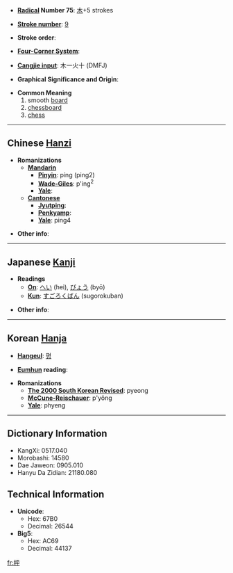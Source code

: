 * '''[[Wiktionary:Chinese radical index| Radical]] Number 75''': [[Wiktionary:Chinese radical index 木|木]]+5 strokes

* '''[[Wiktionary:Chinese total strokes index|Stroke number]]''': [[Wiktionary:Chinese total strokes index 9|9]]

* '''Stroke order''': 

* '''[[Wiktionary:Chinese four corner index|Four-Corner System]]''': 

* '''[[Wiktionary:Chinese Cangjie index|Cangjie input]]''': 木一火十 (DMFJ)

* '''Graphical Significance and Origin''': 

* '''Common Meaning'''
*#smooth [[board]]
*# [[chessboard]]
*# [[chess]]

----

== Chinese [[Hanzi]] ==

* '''Romanizations'''
** '''[[Mandarin]]'''
*** '''[[Pinyin]]''': píng (ping2)
*** '''[[Wade-Giles]]''': p'ing<sup>2</sup>
*** '''[[Yale]]''': 
** '''[[Cantonese]]'''
*** '''[[Jyutping]]''':
*** '''[[Penkyamp]]''': 
*** '''[[Yale]]''': ping4

* '''Other info''': 

----

== Japanese [[Kanji]] ==

* '''Readings'''
** '''[[On]]''': [[へい]] (hei), [[びょう]] (byō)
** '''[[Kun]]''': [[すごろくばん]] (sugorokuban)

* '''Other info''':  

----

== Korean [[Hanja]] ==

* '''[[Hangeul]]''': [[평]]

* '''[[Eumhun]] reading''': 

* '''Romanizations'''
** '''[[The 2000 South Korean Revised Romanization|The 2000 South Korean Revised]]''': pyeong
** '''[[McCune-Reischauer]]''': p'yŏng
** '''[[Yale]]''': phyeng

----

== Dictionary Information ==

* KangXi: 0517.040
* Morobashi: 14580
* Dae Jaweon: 0905.010
* Hanyu Da Zidian: 21180.080

== Technical Information ==

* '''Unicode''':
** Hex: 67B0
** Decimal: 26544
* '''Big5''':
** Hex: AC69
** Decimal: 44137

[[fr:枰]]